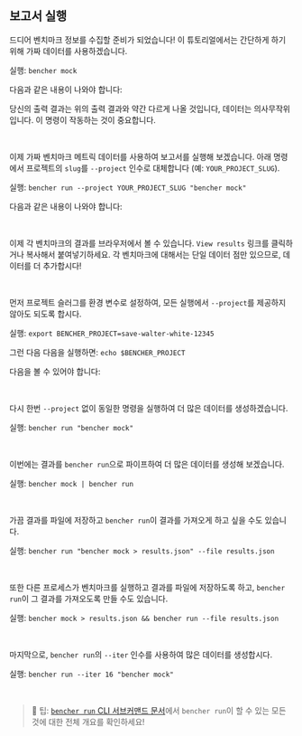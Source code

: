
## 보고서 실행

드디어 벤치마크 정보를 수집할 준비가 되었습니다!
이 튜토리얼에서는 간단하게 하기 위해 가짜 데이터를 사용하겠습니다.

실행: `bencher mock`

다음과 같은 내용이 나와야 합니다:

<QSMockOutput />

당신의 출력 결과는 위의 출력 결과와 약간 다르게 나올 것입니다, 데이터는 의사무작위입니다.
이 명령이 작동하는 것이 중요합니다.

<br />

이제 가짜 벤치마크 메트릭 데이터를 사용하여 보고서를 실행해 보겠습니다.
아래 명령에서 프로젝트의 `slug`를 `--project` 인수로 대체합니다 (예: `YOUR_PROJECT_SLUG`).

실행: `bencher run --project YOUR_PROJECT_SLUG "bencher mock"`

다음과 같은 내용이 나와야 합니다:

<QSRunOutput />

<br />

이제 각 벤치마크의 결과를 브라우저에서 볼 수 있습니다.
`View results` 링크를 클릭하거나 복사해서 붙여넣기하세요.
각 벤치마크에 대해서는 단일 데이터 점만 있으므로, 데이터를 더 추가합시다!

<br />

먼저 프로젝트 슬러그를 환경 변수로 설정하여, 모든 실행에서 `--project`를 제공하지 않아도 되도록 합시다.

실행: `export BENCHER_PROJECT=save-walter-white-12345`

그런 다음 다음을 실행하면: `echo $BENCHER_PROJECT`

다음을 볼 수 있어야 합니다:

<QSExportProjectOutput />

<br />

다시 한번 `--project` 없이 동일한 명령을 실행하여 더 많은 데이터를 생성하겠습니다.

실행: `bencher run "bencher mock"`

<br />

이번에는 결과를 `bencher run`으로 파이프하여 더 많은 데이터를 생성해 보겠습니다.

실행: `bencher mock | bencher run`

<br />

가끔 결과를 파일에 저장하고 `bencher run`이 결과를 가져오게 하고 싶을 수도 있습니다.

실행: `bencher run "bencher mock > results.json" --file results.json`

<br />

또한 다른 프로세스가 벤치마크를 실행하고 결과를 파일에 저장하도록 하고, `bencher run`이 그 결과를 가져오도록 만들 수도 있습니다.

실행: `bencher mock > results.json && bencher run --file results.json`

<br />

마지막으로, `bencher run`의 `--iter` 인수를 사용하여 많은 데이터를 생성합시다.

실행: `bencher run --iter 16 "bencher mock"`

<br />

> 🐰 팁: [`bencher run` CLI 서브커맨드 문서](/ko/docs/explanation/bencher-run/)에서 `bencher run`이 할 수 있는 모든 것에 대한 전체 개요를 확인하세요!